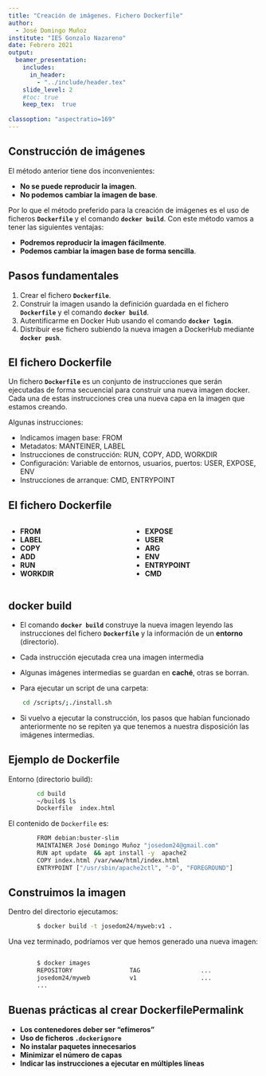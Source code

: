 ```yaml
---
title: "Creación de imágenes. Fichero Dockerfile"
author: 
  - José Domingo Muñoz
institute: "IES Gonzalo Nazareno"
date: Febrero 2021
output: 
  beamer_presentation:
    includes:
      in_header: 
        - "../include/header.tex"
    slide_level: 2
    #toc: true
    keep_tex:  true
    
classoption: "aspectratio=169"
---
```


## Construcción de imágenes

El método anterior tiene dos inconvenientes:

* **No se puede reproducir la imagen**. 
* **No podemos cambiar la imagen de base**. 

Por lo que el método preferido para la creación de imágenes es el uso de ficheros **`Dockerfile`** y el comando **`docker build`**. 
Con este método vamos a tener las siguientes ventajas:

* **Podremos reproducir la imagen fácilmente**.
* **Podemos cambiar la imagen base de forma sencilla**.

## Pasos fundamentales

1. Crear el fichero **`Dockerfile`**.
2. Construir la imagen usando la definición guardada en el fichero **`Dockerfile`** y el comando **`docker build`**.
3. Autentificarme en Docker Hub usando el comando **`docker login`**.
4. Distribuir ese fichero subiendo la nueva imagen a DockerHub mediante **`docker push`**.


## El fichero Dockerfile

Un fichero **`Dockerfile`** es un conjunto de instrucciones que serán ejecutadas de forma secuencial para construir una nueva imagen docker. Cada una de estas instrucciones crea una nueva capa en la imagen que estamos creando. 

Algunas instrucciones:

* Indicamos imagen base: FROM
* Metadatos: MANTEINER, LABEL
* Instrucciones de construcción: RUN, COPY, ADD, WORKDIR
* Configuración: Variable de entornos, usuarios, puertos: USER, EXPOSE, ENV
* Instrucciones de arranque: CMD, ENTRYPOINT

## El fichero Dockerfile

::: columns

:::: column

* **FROM**
* **LABEL**
* **COPY**
* **ADD**
* **RUN**
* **WORKDIR**

::::

:::: column

* **EXPOSE**
* **USER**
* **ARG**
* **ENV**
* **ENTRYPOINT**
* **CMD**

::::

:::

## docker build

* El comando **`docker build`** construye la nueva imagen leyendo las instrucciones del fichero **`Dockerfile`** y la información de un **entorno** (directorio).

* Cada instrucción ejecutada crea una imagen intermedia
* Algunas imágenes intermedias se guardan en **caché**, otras se borran. 
* Para ejecutar un script de una carpeta:

\scriptsize
```sh
    cd /scripts/;./install.sh
```
\small
        
* Si vuelvo a ejecutar la construcción, los pasos que habían funcionado anteriormente no se repiten ya que tenemos a nuestra disposición las imágenes intermedias.

## Ejemplo de  Dockerfile

Entorno (directorio build):
\scriptsize
```sh
        cd build
        ~/build$ ls
        Dockerfile  index.html
```
\small



El contenido de `Dockerfile` es:

\scriptsize
```sh
        FROM debian:buster-slim
        MAINTAINER José Domingo Muñoz "josedom24@gmail.com"
        RUN apt update  && apt install -y  apache2 
        COPY index.html /var/www/html/index.html
        ENTRYPOINT ["/usr/sbin/apache2ctl", "-D", "FOREGROUND"]
```
\small

## Construimos la imagen 

Dentro del directorio ejecutamos:

\scriptsize
```sh
        $ docker build -t josedom24/myweb:v1 .
```
\small

Una vez terminado, podríamos ver que hemos generado una nueva imagen:

\scriptsize
```sh

        $ docker images
        REPOSITORY                TAG                 ...
        josedom24/myweb           v1                  ...
        ...
```
\small


## Buenas prácticas al crear DockerfilePermalink

* **Los contenedores deber ser "efímeros"** 
* **Uso de ficheros `.dockerignore`**
* **No instalar paquetes innecesarios**
* **Minimizar el número de capas** 
* **Indicar las instrucciones a ejecutar en múltiples líneas**

